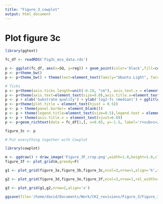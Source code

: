 ```yaml
---
title: "Figure_3_cowplot"
output: html_document
---
```


# Plot figure 3c

```r

library(ggtext)

fc_df <- readRDS('Fig3c_mss_data.rds')

p <- ggplot(fc_df, aes(x=SQ, y=reg)) + geom_point(color='black',fill=colors()[132], stroke=1, shape=21, alpha=0.55, size=3.8) 
p <- p+theme_bw() 
p <- p+theme_bw() + theme(text=element_text(family="Ubuntu Light", face="plain", size=15))

# Ticks
p <- p+theme(axis.ticks.length=unit(-0.10, "cm"), axis.text.x = element_text(margin=unit(c(0.2,0.2,0.2,0.2), "cm")), axis.text.y = element_text(margin=unit(c(0.2,0.2,0.2,0.2), "cm")))
p <- p+theme(axis.text=element_text(size=9.0),axis.title.x=element_text(size=10.0,face="plain"),axis.title.y=element_text(size=10.5,face="plain"),plot.title=element_text(size=9.75,face='bold'))
p <- p + xlab('Substrate quality') + ylab('log2-fc (median)') + ggtitle('Downregulation')
p <- p+theme(plot.title = element_text(hjust = 0.5))
p <- p + theme(panel.border= element_blank())
p <- p + theme(legend.title=element_text(size=8.5),legend.text = element_text(size=10))
p <- p + theme(axis.title.x = element_text(vjust=6.0))
p <- p+geom_richtext(data = fc_df[1,], x=0.65, y=-1.5, label='r<sub>s</sub> = -0.625',size=3.25,fontface='plain',col='black',label.color = NA, fill = NA)

figure_3c <- p

```


```r

# Put everything together with Cowplot

library(cowplot)

m <- ggdraw() + draw_image('Figure_3F_crop.png',width=1.0,height=1.0,clip='on',hjust=-0.03,vjust=0.035)
figure_3f <- plot_grid(m,greedy=F)

g1 <- plot_grid(figure_3a,figure_3b,figure_3c,ncol=3,nrow=1,align='h',rel_widths=c(0.725,1.1,0.775), labels=c('A','B','C'))

g2 <- plot_grid(figure_3d,figure_3e,figure_3f,ncol=3,nrow=1,rel_widths=c(0.85,0.85,1), labels=c('D','E','F'))

g3 <- plot_grid(g1,g2,nrow=2,align='v')

ggsave(file='/home/david/Documents/Work/CK2_revisions/Figure_3/Figure_3.pdf', plot=g3, width=8.5, height=5.5)

```

